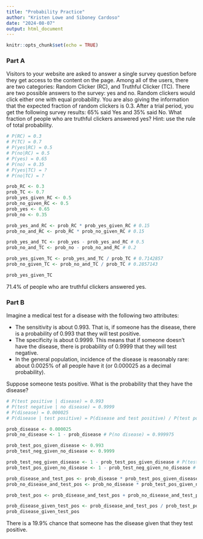 ```yaml
---
title: "Probability Practice"
author: "Kristen Lowe and Siboney Cardoso"
date: "2024-08-07"
output: html_document
---
```


```r
knitr::opts_chunk$set(echo = TRUE)
```

### Part A
Visitors to your website are asked to answer a single survey question before they get access to the content on the page. Among all of the users, there are two categories: Random Clicker (RC), and Truthful Clicker (TC). There are two possible answers to the survey: yes and no. Random clickers would click either one with equal probability. You are also giving the information that the expected fraction of random clickers is 0.3. After a trial period, you get the following survey results: 65% said Yes and 35% said No. What fraction of people who are truthful clickers answered yes? Hint: use the rule of total probability.
```r
# P(RC) = 0.3
# P(TC) = 0.7
# P(yes|RC) = 0.5
# P(no|RC) = 0.5
# P(yes) = 0.65
# P(no) = 0.35
# P(yes|TC) = ?
# P(no|TC) = ?

prob_RC <- 0.3
prob_TC <- 0.7
prob_yes_given_RC <- 0.5
prob_no_given_RC <- 0.5
prob_yes <- 0.65
prob_no <- 0.35

prob_yes_and_RC <- prob_RC * prob_yes_given_RC # 0.15
prob_no_and_RC <- prob_RC * prob_no_given_RC # 0.15

prob_yes_and_TC <- prob_yes - prob_yes_and_RC # 0.5
prob_no_and_TC <- prob_no - prob_no_and_RC # 0.2

prob_yes_given_TC <- prob_yes_and_TC / prob_TC # 0.7142857
prob_no_given_TC <- prob_no_and_TC / prob_TC # 0.2857143

prob_yes_given_TC
```
71.4% of people who are truthful clickers answered yes.

### Part B
Imagine a medical test for a disease with the following two attributes:

* The sensitivity is about 0.993. That is, if someone has the disease, there is a probability of 0.993 that they will test positive.
* The specificity is about 0.9999. This means that if someone doesn't have the disease, there is probability of 0.9999 that they will test negative.
* In the general population, incidence of the disease is reasonably rare: about 0.0025% of all people have it (or 0.000025 as a decimal probability).

Suppose someone tests positive. What is the probability that they have the disease?
```r
# P(test positive | disease) = 0.993
# P(test negative | no disease) = 0.9999
# P(disease) = 0.000025
# P(disease | test positive) = P(disease and test positive) / P(test positive) = ?

prob_disease <- 0.000025
prob_no_disease <- 1 - prob_disease # P(no disease) = 0.999975

prob_test_pos_given_disease <- 0.993
prob_test_neg_given_no_disease <- 0.9999

prob_test_neg_given_disease <- 1 - prob_test_pos_given_disease # P(test negative | disease) = 0.007
prob_test_pos_given_no_disease <- 1 - prob_test_neg_given_no_disease # P(test positive | no disease) = 0.0001

prob_disease_and_test_pos <- prob_disease * prob_test_pos_given_disease # P(disease and test positive) = 2.4825e-05
prob_no_disease_and_test_pos <- prob_no_disease * prob_test_pos_given_no_disease # P(no disease and test positive) = 9.99975e-05

prob_test_pos <- prob_disease_and_test_pos + prob_no_disease_and_test_pos # P(test positive) = 0.0001248225

prob_disease_given_test_pos <- prob_disease_and_test_pos / prob_test_pos
prob_disease_given_test_pos
```
There is a 19.9% chance that someone has the disease given that they test positive.

